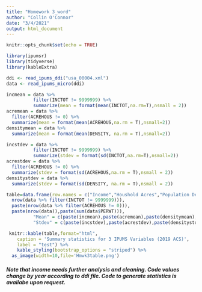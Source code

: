 ```yaml
---
title: "Homework 3_word"
author: "Collin O'Connor"
date: "3/4/2021"
output: html_document
---
```


```r
knitr::opts_chunk$set(echo = TRUE)
```

```r
library(ipumsr)
library(tidyverse)
library(kableExtra)
```

```r
ddi <- read_ipums_ddi("usa_00004.xml")
data <- read_ipums_micro(ddi)
```


```r
incmean = data %>% 
          filter(INCTOT != 9999999) %>%
          summarize(mean = format(mean(INCTOT,na.rm=T),nsmall = 2))
acremean = data %>%
  filter(ACREHOUS != 0) %>%
  summarize(mean = format(mean(ACREHOUS,na.rm = T),nsmall=2))
densitymean = data %>%
  summarize(mean = format(mean(DENSITY, na.rm = T),nsmall=2))

incstdev = data %>% 
          filter(INCTOT != 9999999) %>%
          summarize(stdev = format(sd(INCTOT,na.rm=T),nsmall=2))
acrestdev = data %>%
  filter(ACREHOUS != 0) %>%
  summarize(stdev = format(sd(ACREHOUS,na.rm = T),nsmall = 2))  
densitystdev = data %>%
  summarize(stdev = format(sd(DENSITY, na.rm = T),nsmall = 2))

table=data.frame(row.names = c("Income","Houshold Acres","Population Density","Person W. Rep"),"Observations" = c(paste(
  nrow(data %>% filter(INCTOT != 9999999))),
  paste(nrow(data %>% filter(ACREHOUS != 0))),
  paste(nrow(data)),paste(sum(data$PERWT))),
          "Mean" = c(paste(incmean),paste(acremean),paste(densitymean),""),
          "Stdev" = c(paste(incstdev),paste(acrestdev),paste(densitystdev),""))
```

```r
 knitr::kable(table,format="html",
    caption = 'Summary statistics for 3 IPUMS Variables (2019 ACS)',
    label = "test") %>%
    kable_styling(bootstrap_options = "striped") %>%
  as_image(width=10,file='Hmwk3table.png')
```
##### Note that income needs further analysis and cleaning. Code values change by year according to ddi file. Code to generate statistics is availabe upon request.